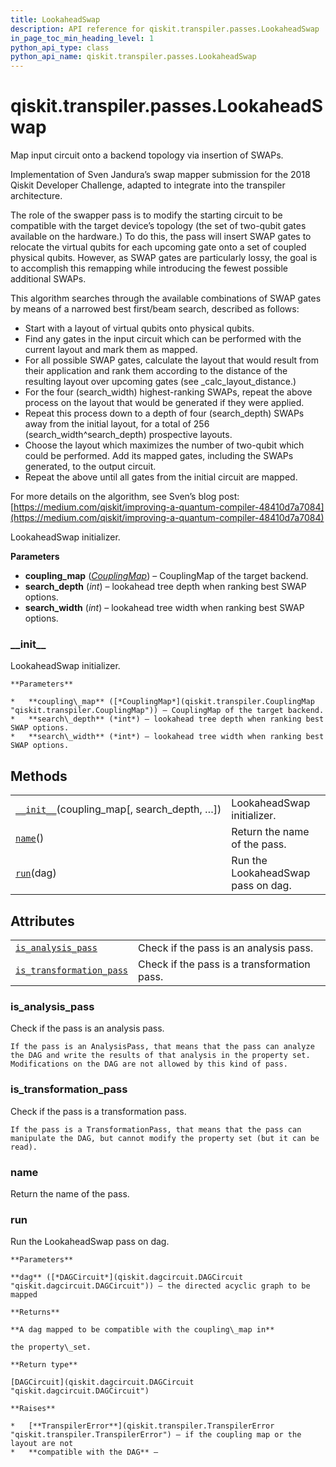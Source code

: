 ```yaml
---
title: LookaheadSwap
description: API reference for qiskit.transpiler.passes.LookaheadSwap
in_page_toc_min_heading_level: 1
python_api_type: class
python_api_name: qiskit.transpiler.passes.LookaheadSwap
---
```


<span id="qiskit-transpiler-passes-lookaheadswap" />

# qiskit.transpiler.passes.LookaheadSwap

<Class id="qiskit.transpiler.passes.LookaheadSwap" isDedicatedPage={true} github="https://github.com/qiskit/qiskit/tree/stable/0.16/qiskit/transpiler/passes/routing/lookahead_swap.py" signature="LookaheadSwap(*args, **kwargs)">
  Map input circuit onto a backend topology via insertion of SWAPs.

  Implementation of Sven Jandura’s swap mapper submission for the 2018 Qiskit Developer Challenge, adapted to integrate into the transpiler architecture.

  The role of the swapper pass is to modify the starting circuit to be compatible with the target device’s topology (the set of two-qubit gates available on the hardware.) To do this, the pass will insert SWAP gates to relocate the virtual qubits for each upcoming gate onto a set of coupled physical qubits. However, as SWAP gates are particularly lossy, the goal is to accomplish this remapping while introducing the fewest possible additional SWAPs.

  This algorithm searches through the available combinations of SWAP gates by means of a narrowed best first/beam search, described as follows:

  *   Start with a layout of virtual qubits onto physical qubits.
  *   Find any gates in the input circuit which can be performed with the current layout and mark them as mapped.
  *   For all possible SWAP gates, calculate the layout that would result from their application and rank them according to the distance of the resulting layout over upcoming gates (see \_calc\_layout\_distance.)
  *   For the four (search\_width) highest-ranking SWAPs, repeat the above process on the layout that would be generated if they were applied.
  *   Repeat this process down to a depth of four (search\_depth) SWAPs away from the initial layout, for a total of 256 (search\_width^search\_depth) prospective layouts.
  *   Choose the layout which maximizes the number of two-qubit which could be performed. Add its mapped gates, including the SWAPs generated, to the output circuit.
  *   Repeat the above until all gates from the initial circuit are mapped.

  For more details on the algorithm, see Sven’s blog post: [https://medium.com/qiskit/improving-a-quantum-compiler-48410d7a7084](https://medium.com/qiskit/improving-a-quantum-compiler-48410d7a7084)

  LookaheadSwap initializer.

  **Parameters**

  *   **coupling\_map** ([*CouplingMap*](qiskit.transpiler.CouplingMap "qiskit.transpiler.CouplingMap")) – CouplingMap of the target backend.
  *   **search\_depth** (*int*) – lookahead tree depth when ranking best SWAP options.
  *   **search\_width** (*int*) – lookahead tree width when ranking best SWAP options.

  ### \_\_init\_\_

  <Function id="qiskit.transpiler.passes.LookaheadSwap.__init__" signature="__init__(coupling_map, search_depth=4, search_width=4)">
    LookaheadSwap initializer.

    **Parameters**

    *   **coupling\_map** ([*CouplingMap*](qiskit.transpiler.CouplingMap "qiskit.transpiler.CouplingMap")) – CouplingMap of the target backend.
    *   **search\_depth** (*int*) – lookahead tree depth when ranking best SWAP options.
    *   **search\_width** (*int*) – lookahead tree width when ranking best SWAP options.
  </Function>

  ## Methods

  |                                                                                                                                                      |                                    |
  | ---------------------------------------------------------------------------------------------------------------------------------------------------- | ---------------------------------- |
  | [`__init__`](#qiskit.transpiler.passes.LookaheadSwap.__init__ "qiskit.transpiler.passes.LookaheadSwap.__init__")(coupling\_map\[, search\_depth, …]) | LookaheadSwap initializer.         |
  | [`name`](#qiskit.transpiler.passes.LookaheadSwap.name "qiskit.transpiler.passes.LookaheadSwap.name")()                                               | Return the name of the pass.       |
  | [`run`](#qiskit.transpiler.passes.LookaheadSwap.run "qiskit.transpiler.passes.LookaheadSwap.run")(dag)                                               | Run the LookaheadSwap pass on dag. |

  ## Attributes

  |                                                                                                                                                            |                                             |
  | ---------------------------------------------------------------------------------------------------------------------------------------------------------- | ------------------------------------------- |
  | [`is_analysis_pass`](#qiskit.transpiler.passes.LookaheadSwap.is_analysis_pass "qiskit.transpiler.passes.LookaheadSwap.is_analysis_pass")                   | Check if the pass is an analysis pass.      |
  | [`is_transformation_pass`](#qiskit.transpiler.passes.LookaheadSwap.is_transformation_pass "qiskit.transpiler.passes.LookaheadSwap.is_transformation_pass") | Check if the pass is a transformation pass. |

  ### is\_analysis\_pass

  <Function id="qiskit.transpiler.passes.LookaheadSwap.is_analysis_pass" signature="property is_analysis_pass">
    Check if the pass is an analysis pass.

    If the pass is an AnalysisPass, that means that the pass can analyze the DAG and write the results of that analysis in the property set. Modifications on the DAG are not allowed by this kind of pass.
  </Function>

  ### is\_transformation\_pass

  <Function id="qiskit.transpiler.passes.LookaheadSwap.is_transformation_pass" signature="property is_transformation_pass">
    Check if the pass is a transformation pass.

    If the pass is a TransformationPass, that means that the pass can manipulate the DAG, but cannot modify the property set (but it can be read).
  </Function>

  ### name

  <Function id="qiskit.transpiler.passes.LookaheadSwap.name" signature="name()">
    Return the name of the pass.
  </Function>

  ### run

  <Function id="qiskit.transpiler.passes.LookaheadSwap.run" signature="run(dag)">
    Run the LookaheadSwap pass on dag.

    **Parameters**

    **dag** ([*DAGCircuit*](qiskit.dagcircuit.DAGCircuit "qiskit.dagcircuit.DAGCircuit")) – the directed acyclic graph to be mapped

    **Returns**

    **A dag mapped to be compatible with the coupling\_map in**

    the property\_set.

    **Return type**

    [DAGCircuit](qiskit.dagcircuit.DAGCircuit "qiskit.dagcircuit.DAGCircuit")

    **Raises**

    *   [**TranspilerError**](qiskit.transpiler.TranspilerError "qiskit.transpiler.TranspilerError") – if the coupling map or the layout are not
    *   **compatible with the DAG** –
  </Function>
</Class>

